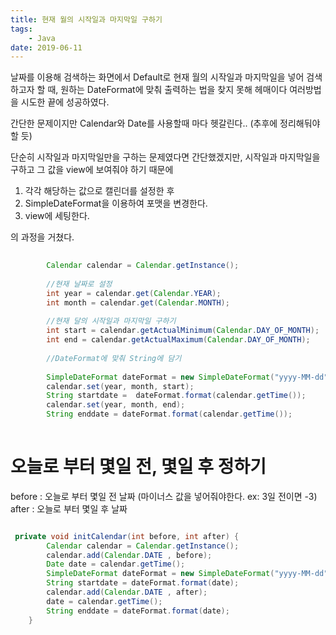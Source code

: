 ```yaml
---
title: 현재 월의 시작일과 마지막일 구하기
tags: 
    - Java
date: 2019-06-11
---
```


날짜를 이용해 검색하는 화면에서 Default로 현재 월의 시작일과 마지막일을 넣어 검색하고자 할 때,
원하는 DateFormat에 맞춰 출력하는 법을 찾지 못해 헤매이다 여러방법을 시도한 끝에 성공하였다.

간단한 문제이지만 Calendar와 Date를 사용할때 마다 헷갈린다.. (추후에 정리해둬야 할 듯)

단순히 시작일과 마지막일만을 구하는 문제였다면 간단했겠지만, 시작일과 마지막일을 구하고 그 값을 view에 보여줘야 하기 때문에
 1. 각각 해당하는 값으로 캘린더를 설정한 후 
 2. SimpleDateFormat을 이용하여 포맷을 변경한다.
 3. view에 세팅한다. 
 
 의 과정을 거쳤다.
 
 

```java
        
        Calendar calendar = Calendar.getInstance();
        
        //현재 날짜로 설정
        int year = calendar.get(Calendar.YEAR);
        int month = calendar.get(Calendar.MONTH);
        
        //현재 달의 시작일과 마지막일 구하기
        int start = calendar.getActualMinimum(Calendar.DAY_OF_MONTH);
        int end = calendar.getActualMaximum(Calendar.DAY_OF_MONTH);
        
        //DateFormat에 맞춰 String에 담기
        
        SimpleDateFormat dateFormat = new SimpleDateFormat("yyyy-MM-dd", Locale.KOREA);
        calendar.set(year, month, start);
        String startdate =  dateFormat.format(calendar.getTime());
        calendar.set(year, month, end);
        String enddate = dateFormat.format(calendar.getTime());
        
```


<h1>오늘로 부터 몇일 전, 몇일 후 정하기</h1>

before : 오늘로 부터 몇일 전 날짜 (마이너스 값을 넣어줘야한다. ex: 3일 전이면 -3)
after : 오늘로 부터 몇일 후 날짜 

```java

 private void initCalendar(int before, int after) {
        Calendar calendar = Calendar.getInstance();
        calendar.add(Calendar.DATE , before);
        Date date = calendar.getTime();
        SimpleDateFormat dateFormat = new SimpleDateFormat("yyyy-MM-dd", Locale.KOREA);
        String startdate = dateFormat.format(date);
        calendar.add(Calendar.DATE , after);
        date = calendar.getTime();
        String enddate = dateFormat.format(date);
    }

```



